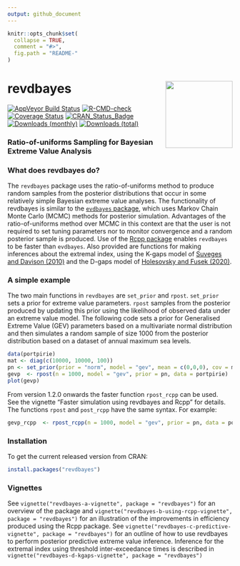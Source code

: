 ```yaml
---
output: github_document
---
```


<!-- README.md is generated from README.Rmd. Please edit that file -->

```r
knitr::opts_chunk$set(
  collapse = TRUE,
  comment = "#>",
  fig.path = "README-"
)
```

# revdbayes <img src="tools/revdbayes_logo.png" height = "150" align="right" />

[![AppVeyor Build Status](https://ci.appveyor.com/api/projects/status/github/paulnorthrop/revdbayes?branch=master&svg=true)](https://ci.appveyor.com/project/paulnorthrop/revdbayes)
[![R-CMD-check](https://github.com/paulnorthrop/revdbayes/actions/workflows/R-CMD-check.yaml/badge.svg)](https://github.com/paulnorthrop/revdbayes/actions/workflows/R-CMD-check.yaml)
[![Coverage Status](https://codecov.io/github/paulnorthrop/revdbayes/coverage.svg?branch=master)](https://codecov.io/github/paulnorthrop/revdbayes?branch=master)
[![CRAN_Status_Badge](https://www.r-pkg.org/badges/version/revdbayes)](https://cran.r-project.org/package=revdbayes)
[![Downloads (monthly)](https://cranlogs.r-pkg.org/badges/revdbayes?color=brightgreen)](https://cran.r-project.org/package=revdbayes)
[![Downloads (total)](https://cranlogs.r-pkg.org/badges/grand-total/revdbayes?color=brightgreen)](https://cran.r-project.org/package=revdbayes)

### Ratio-of-uniforms Sampling for Bayesian Extreme Value Analysis

### What does revdbayes do?

The `revdbayes` package uses the ratio-of-uniforms method to produce random samples from the posterior distributions that occur in some relatively simple Bayesian extreme value analyses.  The functionality of revdbayes is similar to the [`evdbayes` package](https://cran.r-project.org/package=evdbayes), which uses Markov Chain Monte Carlo (MCMC) methods for posterior simulation.  Advantages of the ratio-of-uniforms method over MCMC in this context are that the user is not required to set tuning parameters nor to monitor convergence and a random posterior sample is produced. Use of the [Rcpp package](https://cran.r-project.org/package=evdbayes) enables `revdbayes` to be faster than `evdbayes`.  Also provided are functions for making inferences about the extremal index, using the K-gaps model of [Suveges and Davison (2010)](https://doi.org/10.1214/09-AOAS292) and the D-gaps model of 
[Holesovsky and Fusek (2020)](https://doi.org/10.1007/s10687-020-00374-3).

### A simple example

The two main functions in `revdbayes` are `set_prior` and `rpost`.
`set_prior` sets a prior for extreme value parameters.
`rpost` samples from the posterior produced by updating this prior
using the likelihood of observed data under an extreme value model.
The following code sets a prior for Generalised Extreme Value (GEV)
parameters based on a multivariate normal distribution and then
simulates a random sample of size 1000 from the posterior distribution 
based on a dataset of annual maximum sea levels.

```r
data(portpirie)
mat <- diag(c(10000, 10000, 100))
pn <- set_prior(prior = "norm", model = "gev", mean = c(0,0,0), cov = mat)
gevp  <- rpost(n = 1000, model = "gev", prior = pn, data = portpirie)
plot(gevp)
```

From version 1.2.0 onwards the faster function `rpost_rcpp` can be used.  
See the vignette "Faster simulation using revdbayes and Rcpp" for details.
The functions `rpost` and `post_rcpp` have the same syntax.  For example:

```r
gevp_rcpp  <- rpost_rcpp(n = 1000, model = "gev", prior = pn, data = portpirie)
```

### Installation

To get the current released version from CRAN:

```r
install.packages("revdbayes")
```

### Vignettes

See `vignette("revdbayes-a-vignette", package = "revdbayes")` for an overview of the package and `vignette("revdbayes-b-using-rcpp-vignette", package = "revdbayes")` for an illustration of the improvements in efficiency produced using the Rcpp package.  See `vignette("revdbayes-c-predictive-vignette", package = "revdbayes")` for an outline of how to use revdbayes to perform posterior predictive extreme value inference.  Inference for the extremal index using threshold inter-exceedance times is described in `vignette("revdbayes-d-kgaps-vignette", package = "revdbayes")`
